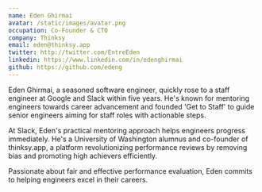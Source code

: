 ```yaml
---
name: Eden Ghirmai
avatar: /static/images/avatar.png
occupation: Co-Founder & CTO
company: Thinksy
email: eden@thinksy.app
twitter: http://twitter.com/EntreEden
linkedin: https://www.linkedin.com/in/edenghirmai
github: https://github.com/edeng
---
```


Eden Ghirmai, a seasoned software engineer, quickly rose to a staff engineer at Google and Slack within five years. He's known for mentoring engineers towards career advancement and founded 'Get to Staff' to guide senior engineers aiming for staff roles with actionable steps.

At Slack, Eden's practical mentoring approach helps engineers progress immediately. He's a University of Washington alumnus and co-founder of thinksy.app, a platform revolutionizing performance reviews by removing bias and promoting high achievers efficiently.

Passionate about fair and effective performance evaluation, Eden commits to helping engineers excel in their careers.
